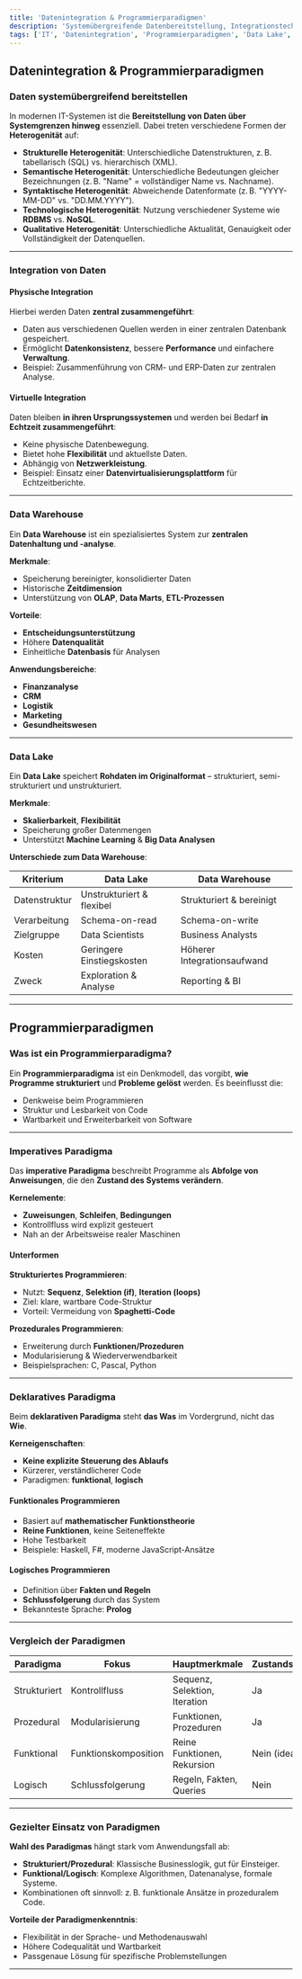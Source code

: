 ```yaml
---
title: 'Datenintegration & Programmierparadigmen'
description: 'Systemübergreifende Datenbereitstellung, Integrationstechniken und der gezielte Einsatz von Programmierparadigmen im IT-Kontext'
tags: ['IT', 'Datenintegration', 'Programmierparadigmen', 'Data Lake', 'Data Warehouse']
---
```


## Datenintegration & Programmierparadigmen

### Daten systemübergreifend bereitstellen

In modernen IT-Systemen ist die **Bereitstellung von Daten über Systemgrenzen hinweg** essenziell. Dabei treten verschiedene Formen der **Heterogenität** auf:

- **Strukturelle Heterogenität**: Unterschiedliche Datenstrukturen, z. B. tabellarisch (SQL) vs. hierarchisch (XML).
- **Semantische Heterogenität**: Unterschiedliche Bedeutungen gleicher Bezeichnungen (z. B. "Name" = vollständiger Name vs. Nachname).
- **Syntaktische Heterogenität**: Abweichende Datenformate (z. B. "YYYY-MM-DD" vs. "DD.MM.YYYY").
- **Technologische Heterogenität**: Nutzung verschiedener Systeme wie **RDBMS** vs. **NoSQL**.
- **Qualitative Heterogenität**: Unterschiedliche Aktualität, Genauigkeit oder Vollständigkeit der Datenquellen.

---

### Integration von Daten

#### Physische Integration

Hierbei werden Daten **zentral zusammengeführt**:

- Daten aus verschiedenen Quellen werden in einer zentralen Datenbank gespeichert.
- Ermöglicht **Datenkonsistenz**, bessere **Performance** und einfachere **Verwaltung**.
- Beispiel: Zusammenführung von CRM- und ERP-Daten zur zentralen Analyse.

#### Virtuelle Integration

Daten bleiben **in ihren Ursprungssystemen** und werden bei Bedarf **in Echtzeit zusammengeführt**:

- Keine physische Datenbewegung.
- Bietet hohe **Flexibilität** und aktuellste Daten.
- Abhängig von **Netzwerkleistung**.
- Beispiel: Einsatz einer **Datenvirtualisierungsplattform** für Echtzeitberichte.

---

### Data Warehouse

Ein **Data Warehouse** ist ein spezialisiertes System zur **zentralen Datenhaltung und -analyse**.

**Merkmale**:

- Speicherung bereinigter, konsolidierter Daten
- Historische **Zeitdimension**
- Unterstützung von **OLAP**, **Data Marts**, **ETL-Prozessen**

**Vorteile**:

- **Entscheidungsunterstützung**
- Höhere **Datenqualität**
- Einheitliche **Datenbasis** für Analysen

**Anwendungsbereiche**:

- **Finanzanalyse**
- **CRM**
- **Logistik**
- **Marketing**
- **Gesundheitswesen**

---

### Data Lake

Ein **Data Lake** speichert **Rohdaten im Originalformat** – strukturiert, semi-strukturiert und unstrukturiert.

**Merkmale**:

- **Skalierbarkeit**, **Flexibilität**
- Speicherung großer Datenmengen
- Unterstützt **Machine Learning** & **Big Data Analysen**

**Unterschiede zum Data Warehouse**:

| Kriterium         | Data Lake                     | Data Warehouse               |
|------------------|-------------------------------|------------------------------|
| Datenstruktur    | Unstrukturiert & flexibel      | Strukturiert & bereinigt     |
| Verarbeitung     | Schema-on-read                | Schema-on-write              |
| Zielgruppe       | Data Scientists               | Business Analysts            |
| Kosten           | Geringere Einstiegskosten     | Höherer Integrationsaufwand  |
| Zweck            | Exploration & Analyse         | Reporting & BI               |

---

## Programmierparadigmen

### Was ist ein Programmierparadigma?

Ein **Programmierparadigma** ist ein Denkmodell, das vorgibt, **wie Programme strukturiert** und **Probleme gelöst** werden. Es beeinflusst die:

- Denkweise beim Programmieren
- Struktur und Lesbarkeit von Code
- Wartbarkeit und Erweiterbarkeit von Software

---

### Imperatives Paradigma

Das **imperative Paradigma** beschreibt Programme als **Abfolge von Anweisungen**, die den **Zustand des Systems verändern**.

**Kernelemente**:

- **Zuweisungen**, **Schleifen**, **Bedingungen**
- Kontrollfluss wird explizit gesteuert
- Nah an der Arbeitsweise realer Maschinen

#### Unterformen

**Strukturiertes Programmieren**:

- Nutzt: **Sequenz**, **Selektion (if)**, **Iteration (loops)**
- Ziel: klare, wartbare Code-Struktur
- Vorteil: Vermeidung von **Spaghetti-Code**

**Prozedurales Programmieren**:

- Erweiterung durch **Funktionen/Prozeduren**
- Modularisierung & Wiederverwendbarkeit
- Beispielsprachen: C, Pascal, Python

---

### Deklaratives Paradigma

Beim **deklarativen Paradigma** steht **das Was** im Vordergrund, nicht das **Wie**.

**Kerneigenschaften**:

- **Keine explizite Steuerung des Ablaufs**
- Kürzerer, verständlicherer Code
- Paradigmen: **funktional**, **logisch**

#### Funktionales Programmieren

- Basiert auf **mathematischer Funktionstheorie**
- **Reine Funktionen**, keine Seiteneffekte
- Hohe Testbarkeit
- Beispiele: Haskell, F#, moderne JavaScript-Ansätze

#### Logisches Programmieren

- Definition über **Fakten und Regeln**
- **Schlussfolgerung** durch das System
- Bekannteste Sprache: **Prolog**

---

### Vergleich der Paradigmen

| Paradigma     | Fokus                   | Hauptmerkmale                           | Zustandsveränderung | Beispiele           | Vorteile                              |
|---------------|--------------------------|------------------------------------------|----------------------|----------------------|-----------------------------------------|
| Strukturiert  | Kontrollfluss            | Sequenz, Selektion, Iteration            | Ja                   | C, Python            | Verständlichkeit, Struktur             |
| Prozedural    | Modularisierung          | Funktionen, Prozeduren                   | Ja                   | Pascal, Python       | Wiederverwendbarkeit, Gliederung       |
| Funktional    | Funktionskomposition     | Reine Funktionen, Rekursion              | Nein (idealerweise) | Haskell, F#, JS      | Testbarkeit, keine Seiteneffekte       |
| Logisch       | Schlussfolgerung         | Regeln, Fakten, Queries                  | Nein                 | Prolog               | Automatische Problemlösung             |

---

### Gezielter Einsatz von Paradigmen

**Wahl des Paradigmas** hängt stark vom Anwendungsfall ab:

- **Strukturiert/Prozedural**: Klassische Businesslogik, gut für Einsteiger.
- **Funktional/Logisch**: Komplexe Algorithmen, Datenanalyse, formale Systeme.
- Kombinationen oft sinnvoll: z. B. funktionale Ansätze in prozeduralem Code.

**Vorteile der Paradigmenkenntnis**:

- Flexibilität in der Sprache- und Methodenauswahl
- Höhere Codequalität und Wartbarkeit
- Passgenaue Lösung für spezifische Problemstellungen
---